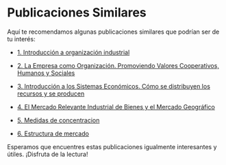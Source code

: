 # Publicaciones Similares

Aquí te recomendamos algunas publicaciones similares que podrían ser de tu interés:

-   [1. Introducción a organización industrial](../2023-06-12-introducion-organizacion-industrial/index.qmd)

-   [2. La Empresa como Organización. Promoviendo Valores Cooperativos, Humanos y Sociales](../2023-06-13-empresa-como-organizacion/index.qmd)

-   [3. Introducción a los Sistemas Económicos. Cómo se distribuyen los recursos y se producen](../2023-06-13-sistemas-economicos/index.qmd)

-   [4. El Mercado Relevante Industrial de Bienes y el Mercado Geográfico](../2023-06-15-mercado-relevante-oi-cap-2/index.qmd)

-   [5. Medidas de concentracion](../2023-06-16-concentracion-poder-oi-cap3/index.qmd)

-   [6. Estructura de mercado](../2023-06-17-estructura-mercado-oi-cap4/index.qmd)

Esperamos que encuentres estas publicaciones igualmente interesantes y útiles. ¡Disfruta de la lectura!